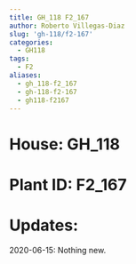 ```yaml
---
title: GH_118 F2_167
author: Roberto Villegas-Diaz
slug: 'gh-118/f2-167'
categories:
  - GH118
tags:
  - F2
aliases:
  - gh_118-f2_167
  - gh-118-f2-167
  - gh118-f2167
---
```


# **House**: GH_118
# **Plant ID**: F2_167
# **Updates**: 
2020-06-15: Nothing new.
